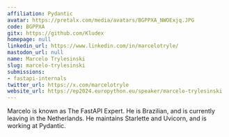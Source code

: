 ```yaml
---
affiliation: Pydantic
avatar: https://pretalx.com/media/avatars/BGPPXA_NWOExjq.JPG
code: BGPPXA
gitx: https://github.com/Kludex
homepage: null
linkedin_url: https://www.linkedin.com/in/marcelotryle/
mastodon_url: null
name: Marcelo Trylesinski
slug: marcelo-trylesinski
submissions:
- fastapi-internals
twitter_url: https://x.com/marcelotryle
website_url: https://ep2024.europython.eu/speaker/marcelo-trylesinski
---
```


Marcelo is known as The FastAPI Expert. He is Brazilian, and is currently leaving in the Netherlands.
He maintains Starlette and Uvicorn, and is working at Pydantic.
